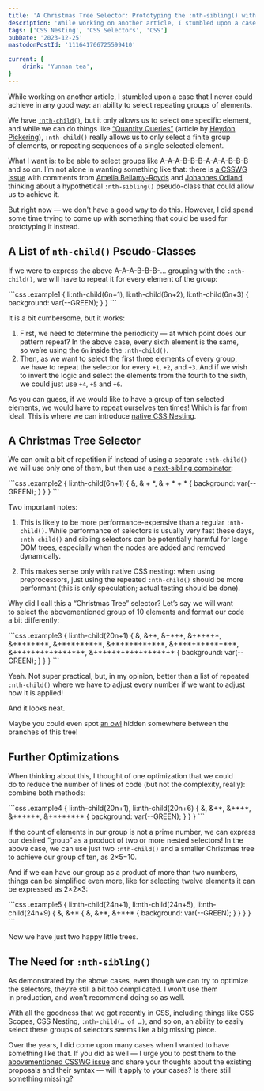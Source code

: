 ```yaml
---
title: 'A Christmas Tree Selector: Prototyping the :nth-sibling() with CSS Nesting'
description: 'While working on another article, I stumbled upon a case that I never could achieve in any good way: an ability to select repeating groups of elements. Native CSS Nesting could help us, and we could even optimize it a bit, but I am arguing that we still require something like `:nth-sibling()` in CSS.'
tags: ['CSS Nesting', 'CSS Selectors', 'CSS']
pubDate: '2023-12-25'
mastodonPostId: '111641766725599410'

current: {
    drink: 'Yunnan tea',
}
---
```



While working on another article, I stumbled upon a case that I never could achieve in any good way: an ability to select repeating groups of elements.

We have [`:nth-child()`](https://developer.mozilla.org/en-US/docs/Web/CSS/:nth-child), but it only allows us to select one specific element, and while we can do things like [“Quantity Queries”](https://alistapart.com/article/quantity-queries-for-css/) (article by [Heydon Pickering](https://heydonworks.com/)), `:nth-child()` really allows us to only select a finite group of elements, or repeating sequences of a single selected element.

What I want is: to be able to select groups like A-A-A-B-B-B-A-A-A-B-B-B and so on. I’m not alone in wanting something like that: there is [a CSSWG issue](https://github.com/w3c/csswg-drafts/issues/3813) with comments from [Amelia Bellamy-Royds](https://github.com/AmeliaBR) and [Johannes Odland](https://johannesodland.github.io/) thinking about a hypothetical `:nth-sibling()` pseudo-class that could allow us to achieve it.

But right now — we don't have a good way to do this. However, I did spend some time trying to come up with something that could be used for prototyping it instead.

## A List of `nth-child()` Pseudo-Classes

If we were to express the above A-A-A-B-B-B-… grouping with the `:nth-child()`, we will have to repeat it for every element of the group:

<LiveExample class="example example1" caption="">
```css
.example1 {
    li:nth-child(6n+1),
    li:nth-child(6n+2),
    li:nth-child(6n+3) {
        background: var(--GREEN);
    }
}
```
<style>{`
    .example ol {
        font-size: 0.75em;
        max-height: 50vh;
        overflow: auto;
    }
`}</style>
<Example count={3} />
</LiveExample>

It is a bit cumbersome, but it works:

1. First, we need to determine the periodicity — at which point does our pattern repeat? In the above case, every sixth element is the same, so we’re using the `6n` inside the `:nth-child()`.
2. Then, as we want to select the first three elements of every group, we have to repeat the selector for every `+1`, `+2`, and `+3`. And if we wish to invert the logic and select the elements from the fourth to the sixth, we could just use `+4`, `+5` and `+6`.

As you can guess, if we would like to have a group of ten selected elements, we would have to repeat ourselves ten times! Which is far from ideal. This is where we can introduce [native CSS Nesting](https://drafts.csswg.org/css-nesting-1/).

## A Christmas Tree Selector

We can omit a bit of repetition if instead of using a separate `:nth-child()` we will use only one of them, but then use a [next-sibling combinator](https://developer.mozilla.org/en-US/docs/Web/CSS/Next-sibling_combinator):

<LiveExample class="example example2" caption="">
```css
.example2 {
    li:nth-child(6n+1) {
        &,
        & + *,
        & + * + * {
            background: var(--GREEN);
        }
    }
}
```
<Example count={3} />
</LiveExample>

Two important notes:

1. This is likely to be more performance-expensive than a regular `:nth-child()`. While performance of selectors is usually very fast these days, `:nth-child()` and sibling selectors can be potentially harmful for large DOM trees, especially when the nodes are added and removed dynamically.

2. This makes sense only with native CSS nesting: when using preprocessors, just using the repeated `:nth-child()` should be more performant (this is only speculation; actual testing should be done).

Why did I call this a “Christmas Tree” selector? Let’s say we will want to select the abovementioned group of 10 elements and format our code a bit differently:

<LiveExample class="example example3" caption="">
```css
.example3 {
    li:nth-child(20n+1) {
                 &,
                &+*,
               &+*+*,
              &+*+*+*,
             &+*+*+*+*,
            &+*+*+*+*+*,
           &+*+*+*+*+*+*,
          &+*+*+*+*+*+*+*,
         &+*+*+*+*+*+*+*+*,
        &+*+*+*+*+*+*+*+*+*
                 {
            background: var(--GREEN);
        }
    }
}
```
<Example count={10} />
</LiveExample>

Yeah. Not super practical, but, in my opinion, better than a list of repeated `:nth-child()` where we have to adjust every number if we want to adjust how it is applied!

And it looks neat.

Maybe you could even spot [an owl](https://alistapart.com/article/axiomatic-css-and-lobotomized-owls/) hidden somewhere between the branches of this tree!

## Further Optimizations

When thinking about this, I thought of one optimization that we could do to reduce the number of lines of code (but not the complexity, really): combine both methods:

<LiveExample class="example example4" caption="">
```css
.example4 {
    li:nth-child(20n+1),
    li:nth-child(20n+6) {
            &,
           &+*,
          &+*+*,
         &+*+*+*,
        &+*+*+*+*
            {
            background: var(--GREEN);
        }
    }
}
```
<Example count={10} />
</LiveExample>

If the count of elements in our group is not a prime number, we can express our desired “group” as a product of two or more nested selectors! In the above case, we can use just two `:nth-child()` and a smaller Christmas tree to achieve our group of ten, as 2×5=10.

And if we can have our group as a product of more than two numbers, things can be simplified even more, like for selecting twelve elements it can be expressed as 2×2×3:

<LiveExample class="example example5" caption="">
```css
.example5 {
    li:nth-child(24n+1),
    li:nth-child(24n+5),
    li:nth-child(24n+9) {
         &,
        &+* {
              &,
             &+*,
            &+*+* {
                background: var(--GREEN);
            }
        }
    }
}
```
<Example count={12} />
</LiveExample>

Now we have just two happy little trees.

## The Need for `:nth-sibling()`

As demonstrated by the above cases, even though we can try to optimize the selectors, they’re still a bit too complicated. I won’t use them in production, and won’t recommend doing so as well.

With all the goodness that we got recently in CSS, including things like CSS Scopes, CSS Nesting, `:nth-child(… of …)`, and so on, an ability to easily select these groups of selectors seems like a big missing piece.

Over the years, I did come upon many cases when I wanted to have something like that. If you did as well — I urge you to post them to the [abovementioned CSSWG issue](https://github.com/w3c/csswg-drafts/issues/3813) and share your thoughts about the existing proposals and their syntax — will it apply to your cases? Is there still something missing?

